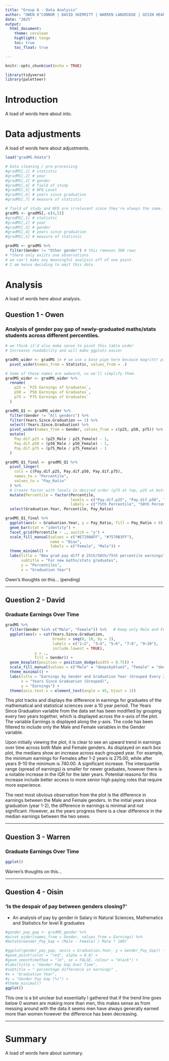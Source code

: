 ```yaml
---
title: "Group A - Data Analysis"
author: "OWEN O’CONNOR | DAVID SKERRITT | WARREN LANGRIDGE | OISIN HEANEY"
date: "2025"
output:
  html_document:
    theme: cerulean
    highlight: tango
    toc: true
    toc_float: true

---
```


```r
knitr::opts_chunk$set(echo = TRUE)
```

```r
library(tidyverse)
library(paletteer)
```

# Introduction

A load of words here about into.  


# Data adjustments

A load of words here about adjustments.  
```r

load("gradMS.Rdata")

# Data cleaning / pre-processing 
#gradMS[,1] # statistic
#gradMS[,2] # year
#gradMS[,3] # gender
#gradMS[,4] # field of study
#gradMS[,5] # NFQ Level
#gradMS[,6] # years since graduation
#gradMS[,7] # measure of statistic

# field of study and NFQ are irrelevant since they're always the same. We can remove them
gradMS <- gradMS[,-c(4,5)]
#gradMS[,1] # statistic
#gradMS[,2] # year
#gradMS[,3] # gender
#gradMS[,4] # years since graduation
#gradMS[,5] # measure of statistic

gradMS <- gradMS %>%
  filter(Gender != "Other gender") # this removes 300 rows
# *there only exists one observations
# we can't make any meaningful analysis off of one point.
# I am hence deciding to omit this data

```


# Analysis

A load of words here about analysis.

## Question 1 - Owen
### Analysis of gender pay gap of newly-graduated maths/stats students across different percentiles.

```r
# we think it'd also make sense to pivot this table wider
# Increases readability and will make ggplots easier

gradMS_wider <- gradMS |> # we use a base pipe here because magrittr pipes play weird with '.'
  pivot_wider(names_from = Statistic, values_from = .)

# Some of these names are awkward, so we'll simplify them.
gradMS_wider <- gradMS_wider %>%
  rename(
    p25 = `P25 Earnings of Graduates`,
    p50 = `P50 Earnings of Graduates`,
    p75 = `P75 Earnings of Graduates`
  )

gradMS_Q1 <- gradMS_wider %>%
  filter(Gender != "All genders") %>%
  filter(Years.Since.Graduation == 1) %>%
  select(!Years.Since.Graduation) %>%
  pivot_wider(names_from = Gender, values_from = c(p25, p50, p75)) %>%
  mutate(
    Pay.dif.p25 = (p25_Male / p25_Female) - 1,
    Pay.dif.p50 = (p50_Male / p50_Female) - 1,
    Pay.dif.p75 = (p75_Male / p75_Female) - 1
  )

gradMS_Q1_final <- gradMS_Q1 %>%
  pivot_longer(
    cols = c(Pay.dif.p25, Pay.dif.p50, Pay.dif.p75),
    names_to = "Percentile",
    values_to = "Pay_Ratio"
  ) %>%
  # Create factor with levels in desired order (p75 at top, p25 at bottom)
  mutate(Percentile = factor(Percentile, 
                             levels = c("Pay.dif.p25", "Pay.dif.p50", "Pay.dif.p75"),
                             labels = c("75th Percentile", "50th Percentile", "25th Percentile"))) %>%
  select(Graduation.Year, Percentile, Pay_Ratio)
```


```r
gradMS_Q1_final %>%
  ggplot(aes(x = Graduation.Year, y = Pay_Ratio, fill = Pay_Ratio > 0)) +
  geom_bar(stat = "identity") +
  facet_grid(Percentile ~ ., switch = "y") +
  scale_fill_manual(values = c("#E7298AFF", "#7570B3FF"), 
                    name = "Bias", 
                    labels = c("Female", "Male")) +
  theme_minimal() +
  labs(title = "New grad pay diff @ 25th/50th/75th percentile earnings",
       subtitle = "For new maths/stats graduates",
       y = "Percentiles",
       x = "Graduation Year")
```

Owen's thoughts on this... (pending)

-----

## Question 2 - David
### Graduate Earnings Over Time

```r
gradMS %>%
  filter(Gender %in% c("Male", "Female")) %>%   # Keep only Male and Female
  ggplot(aes(x = cut(Years.Since.Graduation,
                     breaks = seq(0, 10, by = 2),
                     labels = c("1–2", "3–4", "5–6", "7–8", "9–10"),
                     include.lowest = TRUE),
             y = .,
             fill = Gender)) +
  geom_boxplot(position = position_dodge(width = 0.75)) +
  scale_fill_manual(values = c("Male" = "deepskyblue3", "Female" = "deeppink"))+
  theme_minimal() +
  labs(title = "Earnings by Gender and Graduation Year (Grouped Every 2 Years)",
       x = "Years Since Graduation (Grouped)",
       y = "Earnings") +
  theme(axis.text.x = element_text(angle = 45, hjust = 1))
```

This plot tracks and displays the difference in earnings for graduates of the mathematical and statistical sciences over a 10 year period. The Years Since Graduation variable from the data set has been modified by grouping every two years together, which is displayed across the x-axis of the plot. The variable Earnings is displayed along the y-axis. The code has been filtered to include only the Male and Female variables in the Gender variable. 

Upon initially viewing the plot, it is clear to see an upward trend in earnings over time across both Male and Female genders. As displayed on each box plot, the medians show an increase across each grouped year. For example, the minimum earnings for Females after 1-2 years is 275.00, while after years 9-10 the minimum is 740.00. A significant increase.
The interquartile range (spread of earnings) is smaller for newer graduates, however there is a notable increase in the IQR for the later years. Potential reasons for this increase include better access to more senior high paying roles that require more experience.

The next most obvious observation from the plot is the difference in earnings between the Male and Female genders. In the initial years since graduation (year 1-2), the difference in earnings is minimal and not significant. However, as the years progress there is a clear difference in the median earnings between the two sexes.

-----

## Question 3 - Warren
### Graduate Earnings Over Time

```r
ggplot()
```

Warren's thoughts on this... 

-----

## Question 4 - Oisin
### 'Is the despair of pay between genders closing?'  
- An analysis of pay by gender in Salary in Natural Sciences, Mathematics and Statistics for level 8 graduates
```r
#gender_pay_gap <- gradMS_gender %>% 
#pivot_wider(names_from = Gender, values_from = Earnings) %>% 
#mutate(Gender_Pay_Gap = (Male - Female) / Male * 100) 

#ggplot(gender_pay_gap, aes(x = Graduation.Year, y = Gender_Pay_Gap)) + 
#geom_point(color = "red", alpha = 0.8) + 
#geom_smooth(method = "lm", se = FALSE, colour = "black") + 
#labs(title = "Gender Pay Gap Over Time", 
#subtitle = " percentage difference in earnings" , 
#x = "Graduation Year", 
#y = "Gender Pay Gap (%)") + 
#theme_minimal() 
ggplot()
```

This one is a bit unclear but essentially I gathered that if the trend line goes below 0 women 
are making more than men, this makes sense as from messing around with the data it 
seems men have always generally earned more than women however the difference has 
been decreasing.   

-----

# Summary

A load of words here about summary. 
